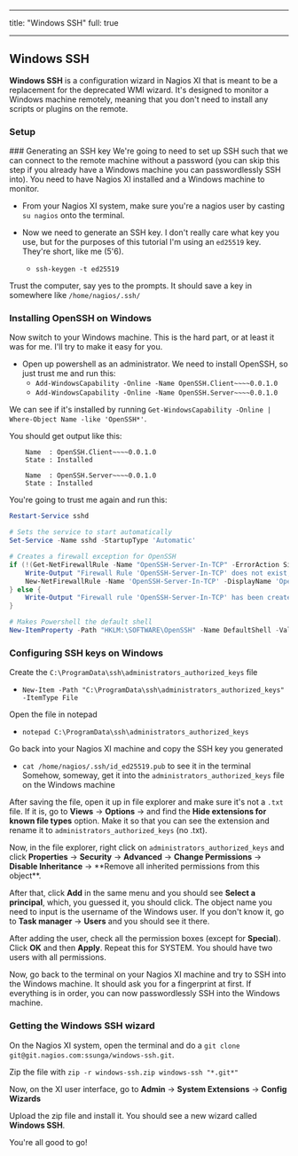 
---

title: "Windows SSH"
full: true

---

## Windows SSH

**Windows SSH** is a configuration wizard in Nagios XI that is meant to be a replacement for the deprecated WMI wizard. It's designed to monitor a Windows machine remotely, meaning that you don't need to install any scripts or plugins on the remote.

### Setup

<Steps>
### Generating an SSH key
We're going to need to set up SSH such that we can connect to the remote machine without a password (you can skip this step if you already have a Windows machine you can passwordlessly SSH into). You need to have Nagios XI installed and a Windows machine to monitor.

- From your Nagios XI system, make sure you're a nagios user by casting `su nagios` onto the terminal.

- Now we need to generate an SSH key. I don't really care what key you use, but for the purposes of this tutorial I'm using an `ed25519` key. They're short, like me (5'6).

  - `ssh-keygen -t ed25519`

Trust the computer, say yes to the prompts. It should save a key in somewhere like `/home/nagios/.ssh/`

### Installing OpenSSH on Windows

Now switch to your Windows machine. This is the hard part, or at least it was for me. I'll try to make it easy for you.

- Open up powershell as an administrator. We need to install OpenSSH, so just trust me and run this:
  - `Add-WindowsCapability -Online -Name OpenSSH.Client~~~~0.0.1.0`
  - `Add-WindowsCapability -Online -Name OpenSSH.Server~~~~0.0.1.0`

We can see if it's installed by running `Get-WindowsCapability -Online | Where-Object Name -like 'OpenSSH*'`.

You should get output like this:

```
    Name  : OpenSSH.Client~~~~0.0.1.0
    State : Installed

    Name  : OpenSSH.Server~~~~0.0.1.0
    State : Installed
```

You're going to trust me again and run this:

```powershell
Restart-Service sshd

# Sets the service to start automatically
Set-Service -Name sshd -StartupType 'Automatic'

# Creates a firewall exception for OpenSSH
if (!(Get-NetFirewallRule -Name "OpenSSH-Server-In-TCP" -ErrorAction SilentlyContinue | Select-Object Name, Enabled)) {
    Write-Output "Firewall Rule 'OpenSSH-Server-In-TCP' does not exist, creating it..."
    New-NetFirewallRule -Name 'OpenSSH-Server-In-TCP' -DisplayName 'OpenSSH Server (sshd)' -Enabled True -Direction Inbound -Protocol TCP -Action Allow -LocalPort 22
} else {
    Write-Output "Firewall rule 'OpenSSH-Server-In-TCP' has been created and exists."
}

# Makes Powershell the default shell
New-ItemProperty -Path "HKLM:\SOFTWARE\OpenSSH" -Name DefaultShell -Value "C:\Windows\System32\WindowsPowerShell\v1.0\powershell.exe" -PropertyType String -Force

```

### Configuring SSH keys on Windows

Create the `C:\ProgramData\ssh\administrators_authorized_keys` file

- `New-Item -Path "C:\ProgramData\ssh\administrators_authorized_keys" -ItemType File`

Open the file in notepad

- `notepad C:\ProgramData\ssh\administrators_authorized_keys`

Go back into your Nagios XI machine and copy the SSH key you generated

- `cat /home/nagios/.ssh/id_ed25519.pub` to see it in the terminal
  Somehow, someway, get it into the `administrators_authorized_keys` file on the Windows machine

After saving the file, open it up in file explorer and make sure it's not a `.txt` file. If it is, go to **Views** &rarr; **Options** &rarr; and find the **Hide extensions for known file types** option. Make it so that you can see the extension and rename it to `administrators_authorized_keys` (no .txt).

Now, in the file explorer, right click on `administrators_authorized_keys` and click **Properties** &rarr; **Security** &rarr; **Advanced** &rarr; **Change Permissions** &rarr; **Disable Inheritance** &rarr; \*\*Remove all inherited permissions from this object\*\*.

After that, click **Add** in the same menu and you should see **Select a principal**, which, you guessed it, you should click. The object name you need to input is the username of the Windows user. If you don't know it, go to **Task manager** &rarr; **Users** and you should see it there.

After adding the user, check all the permission boxes (except for **Special**). Click **OK** and then **Apply**. Repeat this for SYSTEM. You should have two users with all permissions.

Now, go back to the terminal on your Nagios XI machine and try to SSH into the Windows machine. It should ask you for a fingerprint at first. If everything is in order, you can now passwordlessly SSH into the Windows machine.

### Getting the Windows SSH wizard

On the Nagios XI system, open the terminal and do a `git clone git@git.nagios.com:ssunga/windows-ssh.git`.

Zip the file with `zip -r windows-ssh.zip windows-ssh "*.git*"`

Now, on the XI user interface, go to **Admin** &rarr; **System Extensions** &rarr; **Config Wizards**

Upload the zip file and install it. You should see a new wizard called **Windows SSH**.

</Steps>
You're all good to go!
